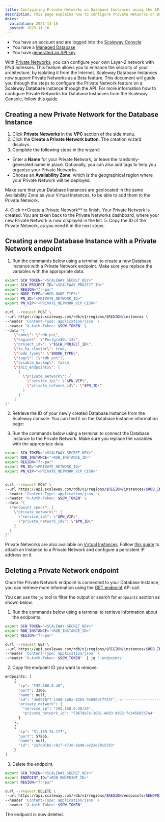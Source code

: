 ```yaml
---
title: Configuring Private Networks on Database Instances using the API
description: This page explains how to configure Private Networks on Database Instances using the API
dates:
  validation: 2021-11-16
  posted: 2020-11-16
---
```


<Message type="requirement">

- You have an account and are logged into the [Scaleway Console](https://console.scaleway.com)
- You have a [Managed Database](/storage/database/concepts/#managed-database/)
- You have [generated an API key](/console/my-project/how-to/generate-api-key/)

</Message>

With [Private Networks](/network/vpc/quickstart/), you can configure your own Layer-2 network with IPv4 adresses. This feature allows you to enhance the security of your architecture, by isolating it from the Internet. 
Scaleway Database Instances now support Private Networks as a Beta feature. This document will guide you through the steps to configure the Private Network feature on a Scaleway Database Instance through the API. For more information how to configure Private Networks for Database Instances from the Scaleway Console, follow [this guide]()

## Creating a new Private Network for the Database Instance

1. Click **Private Networks** in the **VPC** section of the side menu.
2. Click the **Create a Private Network button**. The creation wizard displays.
3. Complete the following steps in the wizard:
  * Enter a **Name** for your Private Network, or leave the randomly-generated name in place. Optionally, you can also add tags to help you organize your Private Networks.
  * Choose an **Availability Zone**, which is the geographical region where your Private Network will be deployed. 
  <Message type="important">
  
  Make sure that your Database Instances are geolocated in the same Availability Zone as your Virtual Instances, to be able to add them to the Private Network.

  </Message>
4. Click **Create a Private Network** to finish. Your Private Network is created. You are taken back to the Private Networks dashboard, where your new Private Network is now displayed in the list.
5. Copy the ID of the Private Network, as you need it in the next steps:
  <Lightbox src="scaleway-pn-dbaas-01.png" alt="" />

## Creating a new Database Instance with a Private Network endpoint

1. Run the commands below using a terminal to create a new Database Instance with a Private Network endpoint. Make sure you replace the variables with the appropriate data.
  ```bash
  export SCW_TOKEN="<SCALEWAY_SECRET_KEY>"
  export SCW_PROJECT_ID="<SCALEWAY_PROJECT_ID>"
  export REGION="fr-par"
  export NODE_TYPE="<RDB_NODE_TYPE>"
  export PN_ID="<PRIVATE_NETWORK_ID>"
  export PN_VIP="<PRIVATE_NETWORK_VIP_CIDR>"
  
  curl --request POST \
  --url https://api.scaleway.com/rdb/v1/regions/$REGION/instances \
  --header 'Content-Type: application/json' \
  --header "X-Auth-Token: $SCW_TOKEN" \
  --data "{
      \"name\": \"rdb-pn\",
      \"engine\": \"PostgreSQL-13\",
      \"project_id\": \"$SCW_PROJECT_ID\",
      \"is_ha_cluster\": true,
      \"node_type\": \"$NODE_TYPE\",
      \"tags\": [\"rdb_pn\"],
      \"disable_backup\": false,
      \"init_endpoints\": [
        {
          \"private_network\": {
            \"service_ip\": \"$PN_VIP\",
            \"private_network_id\": \"$PN_ID\"
          }
        }
      ]
  }"
  ```

2. Retrieve the ID of your newly created Database Instance from the Scaleway console. You can find it on the Database Instance information page:
  <Lightbox src="scaleway-pn-dbaas-02.png" alt="" />

3. Run the commands below using a terminal to connect the Database Instance to the Private Network. Make sure you replace the variables with the appropriate data.
  ```bash 
  export SCW_TOKEN="<SCALEWAY_SECRET_KEY>"
  export RDB_INSTANCE="<RDB_INSTANCE_ID>"
  export REGION="fr-par"
  export PN_ID="<PRIVATE_NETWORK_ID>"
  export PN_VIP="<PRIVATE_NETWORK_VIP_CIDR>"
  
  
  curl --request POST \
  --url https://api.scaleway.com/rdb/v1/regions/$REGION/instances/$RDB_INSTANCE/endpoints \
  --header 'Content-Type: application/json' \
  --header "X-Auth-Token: $SCW_TOKEN" \
  --data "{
    \"endpoint_spec\": {
      \"private_network\": {
        \"service_ip\": \"$PN_VIP\",
        \"private_network_id\": \"$PN_ID\"
      }
    }
  }"
  ```

<Message type="tip">

Private Networks are also available on [Virtual Instances](https://www.scaleway.com/en/virtual-instances/). Follow [this guide](/compute/instances/how-to/use-private-networks/) to attach an Instance to a Private Network and configure a persistent IP address on it.

</Message>

## Deleting a Private Network endpoint

Once the Private Network endpoint is connected to your Database Instance, you can retrieve more information using the [GET endpoint](https://developers.scaleway.com/en/products/rdb/api/#get-e2ee4c) API call.

<Message type="tip">

You can use the `jq` tool to filter the output or search for `endpoints` section as shown below.

</Message>

1. Run the commands below using a terminal to retrieve information about the endpoints.
  ```bash
  export SCW_TOKEN="<SCALEWAY_SECRET_KEY>"
  export RDB_INSTANCE="<RDB_INSTANCE_ID>"
  export REGION="fr-par"
  
  curl --request GET \
  --url https://api.scaleway.com/rdb/v1/regions/$REGION/instances/$RDB_INSTANCE \
  --header 'Content-Type: application/json' \
  --header "X-Auth-Token: $SCW_TOKEN"  | jq '.endpoints'
  ```

2. Copy the endpoint ID you want to remove.
  ```bash
  endpoints: [
      {
        "ip": "192.168.0.40",
        "port": 3306,
        "name": null,
        "id": "de89f8f7-148d-4b0a-82b5-94690bf7733f", <----------------------- This is the PN Endpoint ID
        "private_network": {
          "service_ip": "192.168.0.40/24",
          "private_network_id": "7967de7a-3891-4803-9382-fa3456b567a4"
        }
      },
      {
        "ip": "51.159.74.177",
        "port": 57855,
        "name": null,
        "id": "2afd91bd-c91f-473d-8a40-ae22e7015703"
      }
  ]
  ```

3. Delete the endpoint.
  ```bash
  export SCW_TOKEN="<SCALEWAY_SECRET_KEY>"
  export ENDPOINT_ID="<RDB_ENDPOINT_ID>"
  export REGION="fr-par"
  
  curl --request DELETE \
  --url https://api.scaleway.com/rdb/v1/regions/$REGION/endpoints/$ENDPOINT_ID \
  --header 'Content-Type: application/json' \
  --header "X-Auth-Token: $SCW_TOKEN"
  ```
  The endpoint is now deleted.

